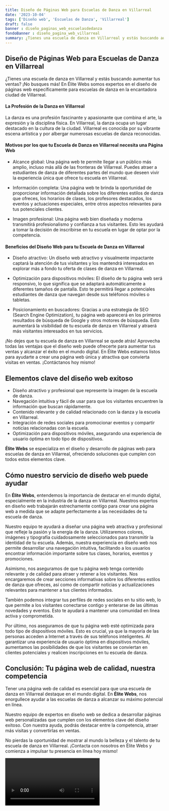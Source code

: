 ```yaml
---
title: Diseño de Páginas Web para Escuelas de Danza en Villarreal
date: '2023-10-04'
tags: ['Diseño web', 'Escuelas de Danza', 'Villarreal']
draft: false
banner : diseño_paginas_web_escuelasdedanza
fondoBanner : diseño_pagina_web_villarreal
summary: ¿Tienes una escuela de danza en Villarreal y estás buscando aumentar tus ventas? ¡No busques más! En Élite Webs somos expertos en el diseño de páginas web específicamente para escuelas de danza en la encantadora ciudad de Villarreal.
---
```


## Diseño de Páginas Web para Escuelas de Danza en Villarreal

¿Tienes una escuela de danza en Villarreal y estás buscando aumentar tus ventas? ¡No busques más! En Élite Webs somos expertos en el diseño de páginas web específicamente para escuelas de danza en la encantadora ciudad de Villarreal.

#### La Profesión de la Danza en Villarreal

La danza es una profesión fascinante y apasionante que combina el arte, la expresión y la disciplina física. En Villarreal, la danza ocupa un lugar destacado en la cultura de la ciudad. Villarreal es conocida por su vibrante escena artística y por albergar numerosas escuelas de danza reconocidas.

#### Motivos por los que tu Escuela de Danza en Villarreal necesita una Página Web

- Alcance global: Una página web te permite llegar a un público más amplio, incluso más allá de las fronteras de Villarreal. Puedes atraer a estudiantes de danza de diferentes partes del mundo que deseen vivir la experiencia única que ofrece tu escuela en Villarreal.

- Información completa: Una página web te brinda la oportunidad de proporcionar información detallada sobre los diferentes estilos de danza que ofreces, los horarios de clases, los profesores destacados, los eventos y actuaciones especiales, entre otros aspectos relevantes para tus potenciales clientes.

- Imagen profesional: Una página web bien diseñada y moderna transmitirá profesionalismo y confianza a tus visitantes. Esto les ayudará a tomar la decisión de inscribirse en tu escuela en lugar de optar por la competencia.

#### Beneficios del Diseño Web para tu Escuela de Danza en Villarreal

- Diseño atractivo: Un diseño web atractivo y visualmente impactante captará la atención de tus visitantes y los mantendrá interesados en explorar más a fondo tu oferta de clases de danza en Villarreal.

- Optimización para dispositivos móviles: El diseño de tu página web será responsivo, lo que significa que se adaptará automáticamente a diferentes tamaños de pantalla. Esto te permitirá llegar a potenciales estudiantes de danza que navegan desde sus teléfonos móviles o tabletas.

- Posicionamiento en buscadores: Gracias a una estrategia de SEO (Search Engine Optimization), tu página web aparecerá en los primeros resultados de búsqueda de Google y otros motores de búsqueda. Esto aumentará la visibilidad de tu escuela de danza en Villarreal y atraerá más visitantes interesados en tus servicios.

¡No dejes que tu escuela de danza en Villarreal se quede atrás! Aprovecha todas las ventajas que el diseño web puede ofrecerte para aumentar tus ventas y alcanzar el éxito en el mundo digital. En Élite Webs estamos listos para ayudarte a crear una página web única y atractiva que convierta visitas en ventas. ¡Contáctanos hoy mismo!

<GifSeo />

<Cta />

## Elementos clave del diseño web exitoso

- Diseño atractivo y profesional que represente la imagen de la escuela de danza.
- Navegación intuitiva y fácil de usar para que los visitantes encuentren la información que buscan rápidamente.
- Contenido relevante y de calidad relacionado con la danza y la escuela en Villarreal.
- Integración de redes sociales para promocionar eventos y compartir noticias relacionadas con la escuela.
- Optimización para dispositivos móviles, asegurando una experiencia de usuario óptima en todo tipo de dispositivos.

**Élite Webs** se especializa en el diseño y desarrollo de páginas web para escuelas de danza en Villarreal, ofreciendo soluciones que cumplen con todos estos elementos clave.

## Cómo nuestro servicio de diseño web puede ayudar

En **Élite Webs**, entendemos la importancia de destacar en el mundo digital, especialmente en la industria de la danza en Villarreal. Nuestros expertos en diseño web trabajarán estrechamente contigo para crear una página web a medida que se adapte perfectamente a las necesidades de tu escuela de danza.

Nuestro equipo te ayudará a diseñar una página web atractiva y profesional que refleje la pasión y la energía de la danza. Utilizaremos colores, imágenes y tipografía cuidadosamente seleccionados para transmitir la identidad de tu escuela. Además, nuestra experiencia en diseño web nos permite desarrollar una navegación intuitiva, facilitando a los usuarios encontrar información importante sobre tus clases, horarios, eventos y promociones.

Asimismo, nos aseguramos de que tu página web tenga contenido relevante y de calidad para atraer y retener a los visitantes. Nos encargaremos de crear secciones informativas sobre los diferentes estilos de danza que ofreces, así como de compartir noticias y actualizaciones relevantes para mantener a tus clientes informados.

También podemos integrar tus perfiles de redes sociales en tu sitio web, lo que permite a los visitantes conectarse contigo y enterarse de las últimas novedades y eventos. Esto te ayudará a mantener una comunidad en línea activa y comprometida.

Por último, nos aseguramos de que tu página web esté optimizada para todo tipo de dispositivos móviles. Esto es crucial, ya que la mayoría de las personas acceden a Internet a través de sus teléfonos inteligentes. Al garantizar una experiencia de usuario óptima en dispositivos móviles, aumentamos las posibilidades de que los visitantes se conviertan en clientes potenciales y realicen inscripciones en tu escuela de danza.

## Conclusión: Tu página web de calidad, nuestra competencia

Tener una página web de calidad es esencial para que una escuela de danza en Villarreal destaque en el mundo digital. En **Élite Webs**, nos enorgullece ayudar a las escuelas de danza a alcanzar su máximo potencial en línea.

Nuestro equipo de expertos en diseño web se dedica a desarrollar páginas web personalizadas que cumplen con los elementos clave del diseño exitoso. Con nuestra ayuda, podrás destacar entre la competencia, atraer más visitas y convertirlas en ventas.

No pierdas la oportunidad de mostrar al mundo la belleza y el talento de tu escuela de danza en Villarreal. ¡Contacta con nosotros en Élite Webs y comienza a impulsar tu presencia en línea hoy mismo!

<Video />

<CtaBot job='Escuelas de Danza' city='Villarreal'/>

<Gmaps query='Villarreal+españa+maps' />